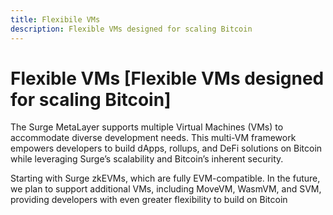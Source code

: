 ```yaml
---
title: Flexibile VMs
description: Flexible VMs designed for scaling Bitcoin
---
```



# Flexible VMs [Flexible VMs designed for scaling Bitcoin]

The Surge MetaLayer supports multiple Virtual Machines (VMs) to accommodate diverse development needs. This multi-VM framework empowers developers to build dApps, rollups, and DeFi solutions on Bitcoin while leveraging Surge’s scalability and Bitcoin’s inherent security.

Starting with Surge zkEVMs, which are fully EVM-compatible. In the future, we plan to support additional VMs, including MoveVM, WasmVM, and SVM, providing developers with even greater flexibility to build on Bitcoin